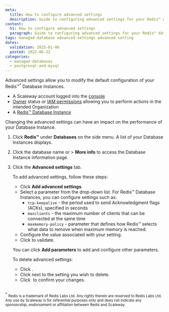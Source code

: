 ```yaml
---
meta:
  title: How to configure advanced settings
  description: Guide to configuring advanced settings for your Redis™ database.
content:
  h1: How to configure advanced settings
  paragraph: Guide to configuring advanced settings for your Redis™ database.
tags: managed-database advanced-settings advanced setting
dates:
  validation: 2025-01-06
  posted: 2022-06-22
categories:
  - managed-databases
  - postgresql-and-mysql
---
```



Advanced settings allow you to modify the default configuration of your Redis™<sup>*</sup> Database Instances.

<Requirements />

- A Scaleway account logged into the [console](https://console.scaleway.com)
- [Owner](/iam/concepts/#owner) status or [IAM permissions](/iam/concepts/#permission) allowing you to perform actions in the intended Organization
- A [Redis™ Database Instance](/managed-databases-for-redis/quickstart/)

<Message type="important">
  Changing the advanced settings can have an impact on the performance of your Database Instance.
</Message>

1. Click **Redis™** under **Databases** on the side menu. A list of your Database Instances displays.
2. Click the database name or <Icon name="more" /> > **More info** to access the Database Instance information page.
3. Click the **Advanced settings** tab.

    To add advanced settings, follow these steps:

    - Click **Add advanced settings**.
    - Select a parameter from the drop-down list. For Redis™ Database Instances, you can configure settings such as:
      - `tcp-keepalive` - the period used to send Acknowledgment flags (ACKs), specified in seconds
      - `maxclients` - the maximum number of clients that can be connected at the same time
      - `maxmemory-policy` - parameter that defines how Redis™ selects what data to remove when maximum memory is reached.
    - Configure the value associated with your setting.
    - Click <Icon name="validate" /> to validate.

    You can click **Add parameters** to add and configure other parameters.

    To delete advanced settings:
    - Click <Icon name="edit"/>.
    - Click <Icon name="delete"/> next to the setting you wish to delete.
    - Click <Icon name="validate"/> to confirm your changes.

<br/>
<sup>*</sup> <small>Redis is a trademark of Redis Labs Ltd. Any rights therein are reserved to Redis Labs Ltd. Any use by Scaleway is for referential purposes only and does not indicate any sponsorship, endorsement or affiliation between Redis and Scaleway. </small>